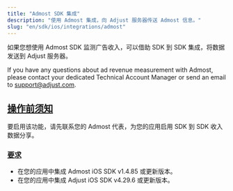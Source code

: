 ```yaml
---
title: "Admost SDK 集成"
description: "使用 Admost 集成，向 Adjust 服务器传送 Admost 信息。"
slug: "en/sdk/ios/integrations/admost"
---
```

如果您想使用 Admost SDK 监测广告收入，可以借助 SDK 到 SDK 集成，将数据发送到 Adjust 服务器。
<callout type="note"> 

If you have any questions about ad revenue measurement with Admost, please contact your dedicated Technical Account Manager or send an email to [support@adjust.com](mailto:support@adjust.com).
</Callout> 

[操作前须知](before-you-begin)
-------------------------

要启用该功能，请先联系您的 Admost 代表，为您的应用启用 SDK 到 SDK 收入数据分享。

### [要求](requirements)

* 在您的应用中集成 Admost iOS SDK v1\.4\.85 或更新版本。
* 在您的应用中集成 Adjust iOS SDK v4\.29\.6 或更新版本。

